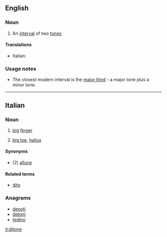 ==English==

===Noun===
{{en-noun}}

# {{context|obsolete|music|lang=en}} An [[interval]] of two [[tone]]s

====Translations====
{{trans-top|ditone}}
* Italian: {{t|it|ditono|m}}
{{trans-mid}}
{{trans-bottom}}

===Usage notes===
* The closest modern interval is the [[major third]] - a major tone plus a minor tone.

----

==Italian==

===Noun===
{{it-noun|m|ditoni}}

# [[big]] [[finger]]
# {{context|familiar|lang=it}} [[big toe]], [[hallux]]

====Synonyms====
* (2) [[alluce]]

====Related terms====
* [[dito]]

===Anagrams===
* [[denoti#Italian|denoti]]
* [[detoni#Italian|detoni]]
* [[tedino#Italian|tedino]]

[[it:ditone]]